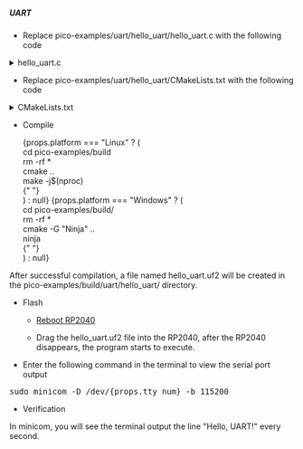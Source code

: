 
##### UART

- Replace pico-examples/uart/hello_uart/hello_uart.c with the following code

<details>

<summary>hello_uart.c</summary>

```c

/**
 * Copyright (c) 2020 Raspberry Pi (Trading) Ltd.
 *
 * SPDX-License-Identifier: BSD-3-Clause
 */


#include <stdio.h>
#include "pico/stdlib.h"
#include "hardware/uart.h"

/// \tag::hello_uart[]

#define UART_ID uart0
#define BAUD_RATE 115200

// We are using pins 0 and 1, but see the GPIO function select table in the
// datasheet for information on which other pins can be used.
#define UART_TX_PIN 0
#define UART_RX_PIN 1

int main() {
    // Set up our UART with the required speed.
    uart_init(UART_ID, BAUD_RATE);

    // Set the TX and RX pins by using the function select on the GPIO
    // Set datasheet for more information on function select
    gpio_set_function(UART_TX_PIN, GPIO_FUNC_UART);
    gpio_set_function(UART_RX_PIN, GPIO_FUNC_UART);

    // Use some the various UART functions to send out data
    // In a default system, printf will also output via the default UART

    // Send out a character without any conversions
    uart_putc_raw(UART_ID, 'A');

    // Send out a character but do CR/LF conversions
    uart_putc(UART_ID, 'B');

    // Send out a string, with CR/LF conversions
    while(1) {
        uart_puts(UART_ID, "Hello, UART!\r\n");
        sleep_ms(1000);
    }

}

/// \end::hello_uart[]

```

</details>

- Replace pico-examples/uart/hello_uart/CMakeLists.txt with the following code

<details>
<summary>CMakeLists.txt</summary>

```txt

add_executable(hello_uart
        hello_uart.c
        )

# pull in common dependencies
target_link_libraries(hello_uart pico_stdlib)

# create map/bin/hex file etc.
pico_add_extra_outputs(hello_uart)

# add url via pico_set_program_url
example_auto_set_url(hello_uart)

pico_enable_stdio_usb(hello_uart 1)
pico_enable_stdio_uart(hello_uart 1)

```

</details>

- Compile

  <div>
    {props.platform === "Linux" ? (
      <div>
        <PreView>
          cd pico-examples/build
          <br />
          rm -rf *<br />
          cmake ..
          <br />
          make -j$(nproc)
          <br />
        </PreView>{" "}
      </div>
    ) : null}
    {props.platform === "Windows" ? (
      <div>
        <PreView>
          cd pico-examples/build/
          <br />
          rm -rf *<br />
          cmake -G "Ninja" ..
          <br />
          ninja
          <br />
        </PreView>{" "}
      </div>
    ) : null}
  </div>

After successful compilation, a file named hello_uart.uf2 will be created in the pico-examples/build/uart/hello_uart/ directory.

- Flash

  - <a href={props.flash_url}>Reboot RP2040</a>

  - Drag the hello_uart.uf2 file into the RP2040, after the RP2040 disappears, the program starts to execute.

- Enter the following command in the terminal to view the serial port output

<pre>sudo minicom -D /dev/{props.tty_num} -b 115200</pre>

- Verification

In minicom, you will see the terminal output the line "Hello, UART!" every second.
